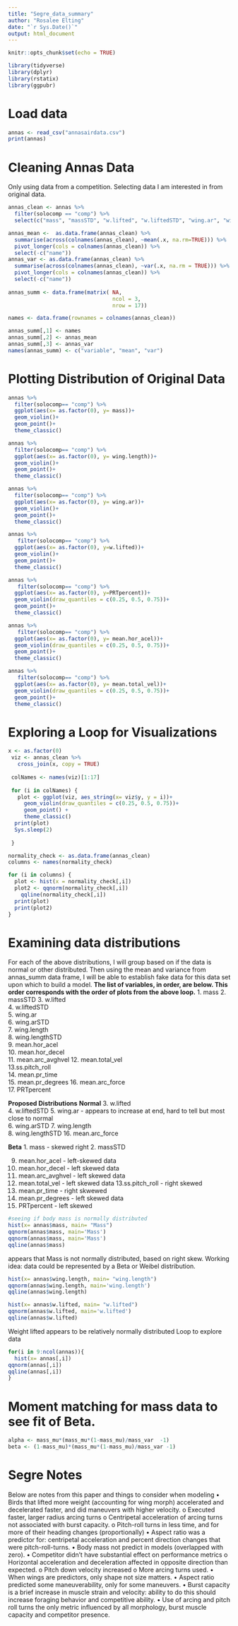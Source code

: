 ```yaml
---
title: "Segre_data_summary"
author: "Rosalee Elting"
date: "`r Sys.Date()`"
output: html_document
---
```


```r
knitr::opts_chunk$set(echo = TRUE)
```

```r
library(tidyverse)
library(dplyr)
library(rstatix)
library(ggpubr)
```
# Load data 
```r
annas <- read_csv("annasairdata.csv")
print(annas)
```

# Cleaning Annas Data 
Only using data from a competition. 
Selecting data I am interested in from original data.

```r
annas_clean <- annas %>%
  filter(solocomp == "comp") %>%
  select(c("mass", "massSTD", "w.lifted", "w.liftedSTD", "wing.ar", "wing.arSTD", "wing.length", "wing.lengthSTD", "mean.hor_acel", "mean.hor_decel", "mean.arc_avghvel", "mean.total_vel", "ss.pitch_roll", "mean.pr_time", "mean.pr_degrees", "mean.arc_force", "PRTpercent"))

annas_mean <-  as.data.frame(annas_clean) %>%
  summarise(across(colnames(annas_clean), ~mean(.x, na.rm=TRUE))) %>%
  pivot_longer(cols = colnames(annas_clean)) %>%
  select(-c("name"))
annas_var <- as.data.frame(annas_clean) %>%
  summarise(across(colnames(annas_clean), ~var(.x, na.rm = TRUE))) %>%
  pivot_longer(cols = colnames(annas_clean)) %>%
  select(-c("name"))
 
annas_summ <- data.frame(matrix( NA, 
                                 ncol = 3, 
                                 nrow = 17))

names <- data.frame(rownames = colnames(annas_clean))

annas_summ[,1] <- names
annas_summ[,2] <- annas_mean
annas_summ[,3] <- annas_var
names(annas_summ) <- c("variable", "mean", "var")

```

# Plotting Distribution of Original Data 
```r

annas %>%
  filter(solocomp== "comp") %>%
  ggplot(aes(x= as.factor(0), y= mass))+
  geom_violin()+
  geom_point()+
  theme_classic()

annas %>%
  filter(solocomp== "comp") %>%
  ggplot(aes(x= as.factor(0), y= wing.length))+
  geom_violin()+
  geom_point()+
  theme_classic()

annas %>%
  filter(solocomp== "comp") %>%
  ggplot(aes(x= as.factor(0), y= wing.ar))+
  geom_violin()+
  geom_point()+
  theme_classic()

annas %>%
   filter(solocomp== "comp") %>%
  ggplot(aes(x= as.factor(0), y=w.lifted))+
  geom_violin()+
  geom_point()+
  theme_classic()

annas %>%
   filter(solocomp== "comp") %>%
  ggplot(aes(x= as.factor(0), y=PRTpercent))+
  geom_violin(draw_quantiles = c(0.25, 0.5, 0.75))+
  geom_point()+
  theme_classic()

annas %>%
   filter(solocomp== "comp") %>%
  ggplot(aes(x= as.factor(0), y= mean.hor_acel))+
  geom_violin(draw_quantiles = c(0.25, 0.5, 0.75))+
  geom_point()+
  theme_classic()

annas %>%
   filter(solocomp== "comp") %>%
  ggplot(aes(x= as.factor(0), y= mean.total_vel))+
  geom_violin(draw_quantiles = c(0.25, 0.5, 0.75))+
  geom_point()+
  theme_classic()
```

# Exploring a Loop for Visualizations 

```r

x <- as.factor(0)
 viz <- annas_clean %>%
   cross_join(x, copy = TRUE)
 
 colNames <- names(viz)[1:17]
 
 for (i in colNames) {
   plot <- ggplot(viz, aes_string(x= viz$y, y = i))+ 
     geom_violin(draw_quantiles = c(0.25, 0.5, 0.75))+
     geom_point() +
     theme_classic()
  print(plot)
  Sys.sleep(2)
   
 }

```

```r
normality_check <- as.data.frame(annas_clean)
columns <- names(normality_check)

for (i in columns) {
  plot <- hist(x = normality_check[,i])
  plot2 <- qqnorm(normality_check[,i]) 
    qqline(normality_check[,i])
  print(plot)
  print(plot2)
}

```

# Examining data distributions 
For each of the above distributions, I will group based on if the data is normal or other distributed. Then using the mean and variance from annas_summ data frame, I will be able to establish fake data for this data set upon which to build a model. 
**The list of variables, in order, are below. This order corresponds with the order of plots from the above loop.**
 1. mass
 2. massSTD
 3. w.lifted         
 4. w.liftedSTD      
 5. wing.ar          
 6. wing.arSTD       
 7. wing.length     
 8. wing.lengthSTD   
 9. mean.hor_acel   
 10. mean.hor_decel   
 11. mean.arc_avghvel 
 12. mean.total_vel   
 13.ss.pitch_roll   
 14. mean.pr_time    
 15. mean.pr_degrees 
 16. mean.arc_force   
 17. PRTpercent
 
 **Proposed Distributions**
**Normal**
3. w.lifted         
  4. w.liftedSTD 
5. wing.ar - appears to increase at end, hard to tell but most close to normal    
    6. wing.arSTD 
7. wing.length     
  8. wing.lengthSTD
16. mean.arc_force   

**Beta**
 1. mass - skewed right 
  2. massSTD
 
9. mean.hor_acel - left-skewed data
10. mean.hor_decel   - left skewed data
11. mean.arc_avghvel - left skewed data
12. mean.total_vel  - left skewed data
13.ss.pitch_roll - right skewed  
14. mean.pr_time - right skwewed 
15. mean.pr_degrees - left skewed data
17. PRTpercent - left skewed
 

```r

#seeing if body mass is normally distributed
hist(x= annas$mass, main= "Mass")
qqnorm(annas$mass, main='Mass')
qqnorm(annas$mass, main='Mass')
qqline(annas$mass)
```
appears that Mass is not normally distributed, based on right skew. Working idea: data could be represented by a Beta or Weibel distribution. 

```r
hist(x= annas$wing.length, main= "wing.length")
qqnorm(annas$wing.length, main='wing.length')
qqline(annas$wing.length)
```

```r
hist(x= annas$w.lifted, main= "w.lifted")
qqnorm(annas$w.lifted, main='w.lifted')
qqline(annas$w.lifted)
```
Weight lifted appears to be relatively normally distributed
Loop to explore data 
```r
for(i in 9:ncol(annas)){
  hist(x= annas[,i])
qqnorm(annas[,i])
qqline(annas[,i])
}
```


# Moment matching for mass data to see fit of Beta. 
```r
alpha <- mass_mu*(mass_mu*(1-mass_mu)/mass_var  -1)
beta <- (1-mass_mu)*(mass_mu*(1-mass_mu)/mass_var -1)

```

# Segre Notes
Below are notes from this paper and things to consider when modeling 
•	Birds that lifted more weight (accounting for wing morph) accelerated and decelerated faster, and did maneuvers with higher velocity. 
o	Executed faster, larger radius arcing turns
o	Centripetal acceleration of arcing turns not associated with burst capacity. 
o	Pitch-roll turns in less time, and for more of their heading changes (proportionally) 
•	Aspect ratio was a predictor for: centripetal acceleration and percent direction changes that were pitch-roll-turns. 
•	Body mass not predict in models (overlapped with zero). 
•	Competitor didn’t have substantial effect on performance metrics 
o	Horizontal acceleration and deceleration affected in opposite direction than expected.
o	Pitch down velocity increased 
o	More arcing turns used. 
•	When wings are predictors, only shape not size matters. 
•	Aspect ratio predicted some maneuverability, only for some maneuvers. 
•	Burst capacity is a brief increase in muscle strain and velocity: ability to do this should increase foraging behavior and competitive ability. 
•	Use of arcing and pitch roll turns the only metric influenced by all morphology, burst muscle capacity and competitor presence. 



